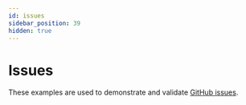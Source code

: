```yaml
---
id: issues
sidebar_position: 39
hidden: true
---
```


# Issues

These examples are used to demonstrate and validate [GitHub issues](https://github.com/ahochsteger/gmail-processor/issues).

<DocCardList />
